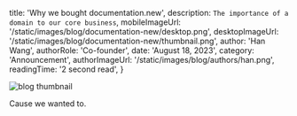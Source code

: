
  title: 'Why we bought documentation.new',
  description: `The importance of a domain to our core business`,
  mobileImageUrl: '/static/images/blog/documentation-new/desktop.png',
  desktopImageUrl: '/static/images/blog/documentation-new/thumbnail.png',
  author: 'Han Wang',
  authorRole: 'Co-founder',
  date: 'August 18, 2023',
  category: 'Announcement',
  authorImageUrl: '/static/images/blog/authors/han.png',
  readingTime: '2 second read',
}


<img
  src="/static/images/blog/documentation-new/desktop.png"
  alt="blog thumbnail"
  className="w-full rounded-md"
/>

Cause we wanted to.
